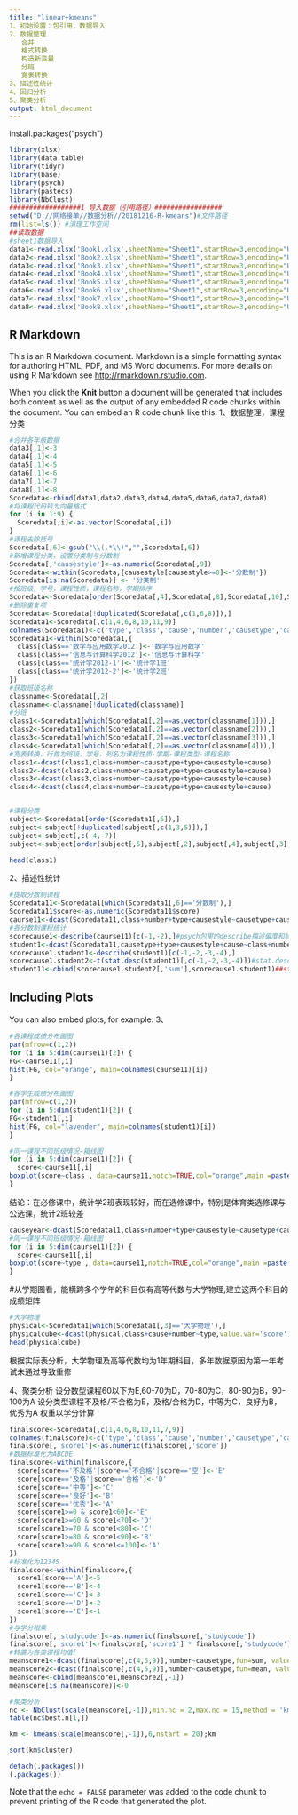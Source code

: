 ---
title: "linear+kmeans"
1、初始设置：包引用，数据导入
2、数据整理
   合并
   格式转换
   构造新变量
   分班
   宽表转换
3、描述性统计
4、回归分析
5、聚类分析
output: html_document
---
install.packages("psych")
```{r setup, include=FALSE}
library(xlsx)
library(data.table)
library(tidyr)
library(base)
library(psych)
library(pastecs)
library(NbClust)
##################1 导入数据（引用路径）#################
setwd("D://网络接单//数据分析//20181216-R-kmeans")#文件路径
rm(list=ls()) #清理工作空间
##读取数据
#sheet1数据导入
data1<-read.xlsx('Book1.xlsx',sheetName="Sheet1",startRow=3,encoding="UTF-8") ##从第三行开始导入
data2<-read.xlsx('Book2.xlsx',sheetName="Sheet1",startRow=3,encoding="UTF-8")
data3<-read.xlsx('Book3.xlsx',sheetName="Sheet1",startRow=3,encoding="UTF-8")
data4<-read.xlsx('Book4.xlsx',sheetName="Sheet1",startRow=3,encoding="UTF-8")
data5<-read.xlsx('Book5.xlsx',sheetName="Sheet1",startRow=3,encoding="UTF-8")
data6<-read.xlsx('Book6.xlsx',sheetName="Sheet1",startRow=3,encoding="UTF-8")
data7<-read.xlsx('Book7.xlsx',sheetName="Sheet1",startRow=3,encoding="UTF-8")
data8<-read.xlsx('Book8.xlsx',sheetName="Sheet1",startRow=3,encoding="UTF-8")
```

## R Markdown

This is an R Markdown document. Markdown is a simple formatting syntax for authoring HTML, PDF, and MS Word documents. For more details on using R Markdown see <http://rmarkdown.rstudio.com>.

When you click the **Knit** button a document will be generated that includes both content as well as the output of any embedded R code chunks within the document. You can embed an R code chunk like this:
1、数据整理，课程分类
```{r cars}
#合并各年级数据
data3[,1]<-3
data4[,1]<-4
data5[,1]<-5
data6[,1]<-6
data7[,1]<-7
data8[,1]<-8
Scoredata<-rbind(data1,data2,data3,data4,data5,data6,data7,data8)
#将课程代码转为向量格式
for (i in 1:9) {
  Scoredata[,i]<-as.vector(Scoredata[,i])
}
#课程去除括号
Scoredata[,6]<-gsub("\\(.*\\)","",Scoredata[,6])
#新增课程分类，设置分类制与分数制
Scoredata[,'causestyle']<-as.numeric(Scoredata[,9])
Scoredata<-within(Scoredata,{causestyle[causestyle>=0]<-'分数制'})
Scoredata[is.na(Scoredata)] <- '分类制'
#按班级，学号，课程性质，课程名称，学期排序
Scoredata<-Scoredata[order(Scoredata[,4],Scoredata[,8],Scoredata[,10],Scoredata[,6],Scoredata[,1]),]
#删除重复项
Scoredata<-Scoredata[!duplicated(Scoredata[,c(1,6,8)]),]
Scoredata1<-Scoredata[,c(1,4,6,8,10,11,9)]
colnames(Scoredata1)<-c('type','class','cause','number','causetype','causestyle','score')
Scoredata1<-within(Scoredata1,{
  class[class=='数学与应用数学2012']<-'数学与应用数学'
  class[class=='信息与计算科学2012']<-'信息与计算科学'
  class[class=='统计学2012-1']<-'统计学1班'
  class[class=='统计学2012-2']<-'统计学2班'
})
#获取班级名称
classname<-Scoredata1[,2]
classname<-classname[!duplicated(classname)]
#分班
class1<-Scoredata1[which(Scoredata1[,2]==as.vector(classname[1])),]
class2<-Scoredata1[which(Scoredata1[,2]==as.vector(classname[2])),]
class3<-Scoredata1[which(Scoredata1[,2]==as.vector(classname[3])),]
class4<-Scoredata1[which(Scoredata1[,2]==as.vector(classname[4])),]
#宽表转换，行首为班级，学号，列名为课程性质-学期-课程类型-课程名称
class1<-dcast(class1,class+number~causetype+type+causestyle+cause)
class2<-dcast(class2,class+number~causetype+type+causestyle+cause)
class3<-dcast(class3,class+number~causetype+type+causestyle+cause)
class4<-dcast(class4,class+number~causetype+type+causestyle+cause)


#课程分类
subject<-Scoredata1[order(Scoredata1[,6]),]
subject<-subject[!duplicated(subject[,c(1,3,5)]),]
subject<-subject[,c(-4,-7)]
subject<-subject[order(subject[,5],subject[,2],subject[,4],subject[,3],subject[,1]),]

head(class1)
```
2、描述性统计
```{r}
#提取分数制课程
Scoredata11<-Scoredata1[which(Scoredata1[,6]=='分数制'),]
Scoredata11$score<-as.numeric(Scoredata11$score)
caurse11<-dcast(Scoredata11,class+number+type+causestyle~causetype+cause)
#各分数制课程统计
scorecause1<-describe(caurse11)[c(-1,-2),]#psych包里的describe描述偏度和峰度，scorecause1为各课程描述
student1<-dcast(Scoredata11,causetype+type+causestyle+cause~class+number)
scorecause1.student1<-describe(student1)[c(-1,-2,-3,-4),]
scorecause1.student2<-t(stat.desc(student1)[,c(-1,-2,-3,-4)])#stat.desc可显示总和
student11<-cbind(scorecause1.student2[,'sum'],scorecause1.student1)##student11即为各学生总分情况
```

## Including Plots

You can also embed plots, for example:
3、
```{r pressure, echo=FALSE}
#各课程成绩分布画图
par(mfrow=c(1,2))
for (i in 5:dim(caurse11)[2]) {
FG<-caurse11[,i]
hist(FG, col="orange", main=colnames(caurse11)[i])
}
```

```{r}
#各学生成绩分布画图
par(mfrow=c(1,2))
for (i in 5:dim(student1)[2]) {
FG<-student1[,i]
hist(FG, col="lavender", main=colnames(student1)[i])
}
```

```{r}
#同一课程不同班级情况-箱线图
for (i in 5:dim(caurse11)[2]) {
  score<-caurse11[,i]
boxplot(score~class , data=caurse11,notch=TRUE,col="orange",main =paste('class',colnames(caurse11)[i]),cex.axis=0.6,ylim = c(0,100))
}
```
结论：在必修课中，统计学2班表现较好，而在选修课中，特别是体育类选修课与公选课，统计2班较差
```{r}
causeyear<-dcast(Scoredata11,class+number+type+causestyle~causetype+cause)
#同一课程不同班级情况-箱线图
for (i in 5:dim(caurse11)[2]) {
  score<-caurse11[,i]
boxplot(score~type , data=caurse11,notch=TRUE,col="orange",main =paste('type',colnames(caurse11)[i]),cex.axis=0.6,ylim = c(0,100))
}
```
#从学期图看，能横跨多个学年的科目仅有高等代数与大学物理,建立这两个科目的成绩矩阵
```{r}
#大学物理
physical<-Scoredata1[which(Scoredata1[,3]=='大学物理'),]
physicalcube<-dcast(physical,class+cause+number~type,value.var='score')
head(physicalcube)
```
根据实际表分析，大学物理及高等代数均为1年期科目，多年数据原因为第一年考试未通过导致重修

4、聚类分析
设分数型课程60以下为E,60-70为D，70-80为C，80-90为B，90-100为A
设分类型课程不及格/不合格为E，及格/合格为D，中等为C，良好为B，优秀为A
权重以学分计算
```{r}
finalscore<-Scoredata[,c(1,4,6,8,10,11,7,9)]
colnames(finalscore)<-c('type','class','cause','number','causetype','causestyle','studycode','score')
finalscore[,'score1']<-as.numeric(finalscore[,'score'])
#数据标准化为ABCDE
finalscore<-within(finalscore,{
  score[score=='不及格'|score=='不合格'|score=='空']<-'E'
  score[score=='及格'|score=='合格']<-'D'
  score[score=='中等']<-'C'
  score[score=='良好']<-'B'
  score[score=='优秀']<-'A'
  score[score1>=0 & score1<60]<-'E'
  score[score1>=60 & score1<70]<-'D'
  score[score1>=70 & score1<80]<-'C'
  score[score1>=80 & score1<90]<-'B'
  score[score1>=90 & score1<=100]<-'A'
})
#标准化为12345
finalscore<-within(finalscore,{
  score1[score=='A']<-5
  score1[score=='B']<-4
  score1[score=='C']<-3
  score1[score=='D']<-2
  score1[score=='E']<-1
})
#与学分相乘
finalscore[,'studycode']<-as.numeric(finalscore[,'studycode'])
finalscore[,'score1']<-finalscore[,'score1'] * finalscore[,'studycode']
#转置为各类课程均值[
meanscore1<-dcast(finalscore[,c(4,5,9)],number~causetype,fun=sum, value.var='score1')
meanscore2<-dcast(finalscore[,c(4,5,9)],number~causetype,fun=mean, value.var='score1')
meanscore<-cbind(meanscore1,meanscore2[,-1])
meanscore[is.na(meanscore)]<-0
```

```{r}
#聚类分析
nc <- NbClust(scale(meanscore[,-1]),min.nc = 2,max.nc = 15,method = 'kmeans')
table(nc$best.n[1,])


```

```{r}
km <- kmeans(scale(meanscore[,-1]),6,nstart = 20);km
```

```{r}
sort(km$cluster)
```

```{r}
detach(.packages())
(.packages())
```

Note that the `echo = FALSE` parameter was added to the code chunk to prevent printing of the R code that generated the plot.
